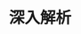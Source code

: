 ---
source-updated-at: 2025-05-16T04:52:11.000Z
translation-updated-at: 2025-05-19T22:59:32.940Z
title: 深入解析
description: 了解 Next.js 底层工作原理。
---
